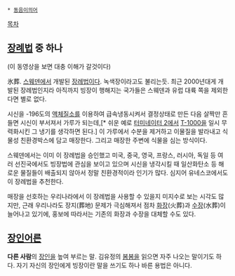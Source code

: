  * [[동음이의어]]

[[목차]]

== [[장례]]법 중 하나 ==
{{{#!html
<object width="480" height="385"><param name="movie" value="http://www.youtube.com/v/jxH_0lL6jrs?fs=1&amp;hl=ko_KR&amp;color1=0x3a3a3a&amp;color2=0x999999"></param><param name="allowFullScreen" value="true"></param><param name="allowscriptaccess" value="always"></param><embed src="http://www.youtube.com/v/jxH_0lL6jrs?fs=1&amp;hl=ko_KR&amp;color1=0x3a3a3a&amp;color2=0x999999" type="application/x-shockwave-flash" allowscriptaccess="always" allowfullscreen="true" width="480" height="385"></embed></object>
}}}
(이 동영상을 보면 대충 이해가 갈것이다)

氷葬. [[스웨덴]]에서 개발된 [[장례]]법이다. 녹색장이라고도 불리는듯. 최근 2000년대게 개발된 장례법인지라 아직까지 빙장이 행해지는 국가들은 스웨덴과 유럽 대륙 쪽을 제외한다면 별로 없다.

시신을 -196도의 [[액체질소]]를 이용하여 급속냉동시켜서 결정상태로 만든 다음 살짝만 흔들면 시신이 부서져서 가루가 되는데,[* 쉬운 예로 [[터미네이터 2]]에서 [[T-1000]]을 일시 무력화시킨 그 냉기를 생각하면 된다.] 이 가루에서 수분을 제거하고 이물질을 발라내고 식물성 친환경박스에 담고 매장한다. 그리고 매장한 주변에 식물을 심는 방식이다.

스웨덴에서는 이미 이 장례법을 승인했고 미국, 중국, 영국, 프랑스, 러시아, 독일 등 여러 선진국에서도 빙장법에 관심을 보이고 있으며 시신을 냉각시킬 때 일산화탄소 등 해로운 물질들이 배출되지 않아서 정말 친환경적이라 인기가 많다. 심지어 유네스코에서도 이 장례법을 추천한다.

매장을 선호하는 우리나라에서 이 장례법을 사용할 수 있을지 미지수로 보는 시각도 많지만, 근래 우리나라도 장지(葬地) 문제가 극심해져서 점차 [[화장]](火葬)과 [[수장]](水葬)이 늘어나고 있기에, 홍보에 따라서는 기존의 화장과 수장을 대체할 수도 있다.

== [[장인]]어른 ==
'''다른 사람'''의 [[장인]]을 높여 부르는 말. 김유정의 [[봄봄]]을 읽으면 자주 나오는 말이기도 하다. 자기 자신의 장인에게 빙장이란 말을 쓰기도 하나 바른 용법은 아니다.
